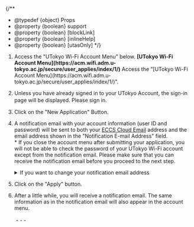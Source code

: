 
{/**
  * @typedef {object} Props
  * @property {boolean} support
  * @property {boolean} [blockLink]
  * @property {boolean} [inlineHelp]
  * @property {boolean} [utasOnly]
  */}


1. <If cond={props.blockLink}>
     Access the "UTokyo Wi-Fi Account Menu" below.
     <b class="box center">[UTokyo Wi-Fi Account Menu](https://acm.wifi.adm.u-tokyo.ac.jp/secure/user_applies/index/1/)</b>
     <Fragment slot="else">
       Access the "[UTokyo Wi-Fi Account Menu](https://acm.wifi.adm.u-tokyo.ac.jp/secure/user_applies/index/1/)".
     </Fragment>
   </If>
1. Unless you have already signed in to your UTokyo Account, the sign-in page will be displayed. Please sign in.
   <If cond={props.inlineHelp}>
　　 <ApplyHelpMFA type="details" />
     <ApplyHelpJouhouSecurity type="details" /> 
   </If>

1. Click on the "New Application" Button.
1. A notification email with your account information (user ID and password) will be sent to both your [ECCS Cloud Email](/en/google/) address and the email address shown in the "Notification E-mail Address" field.<br />
   \* If you close the account menu after submitting your application, you will not be able to check the password of your UTokyo Wi-Fi account except from the notification email. Please make sure that you can receive the notification email before you proceed to the next step.
   <details>
      <summary>If you want to change your notification email address</summary>
      <If cond={props.utasOnly}>
        In order to change the email address to which the notification email is sent, log in to [UTAS](https://utas.adm.u-tokyo.ac.jp/campusweb/campusportal.do) and set "E-MAIL 1" in the "Student Information" menu (note that the "E-MAIL 2" address cannot be used as the UTokyo Wi-Fi email address).
        <Fragment slot="else">
          Follow the instructions below to change the email address to which the notification email is sent.

          - For students: Log in to [UTAS](https://utas.adm.u-tokyo.ac.jp/campusweb/campusportal.do) and set "E-MAIL 1" in the "Student Information" menu (note that the "E-MAIL 2" address cannot be used as the UTokyo Wi-Fi email address).
          - For faculty members: Log in to [the Personnel Information MyWeb](https://univtokyo.sharepoint.com/sites/utokyoportal/wiki/d/Personal_information_and_ID_card.aspx) and set your "学内メールアドレス" (Campus Email Address) field in the "パーソナルメニュー" (Personal Menu). * The email address for this purpose must end with `u-tokyo.ac.jp`
        </Fragment>
      </If>
        Please note that it will take some time for the change to take effect, so please apply for an account after a day you registered your email.
    </details>
    <If cond={props.inlineHelp}>
      <ApplyHelpEmail type="details" />
    </If>
1. Click on the "Apply" button.
1. After a little while, you will receive a notification email. The same information as in the notification email will also appear in the account menu.

<If cond={props.inlineHelp}>
  <Support lang="en" show={props.support} />
  <Help lang="en" support={props.support} slot="else">
　　- <ApplyHelpMFA type="default" />
    - <ApplyHelpJouhouSecurity type="default" />
    - <ApplyHelpEmail type="default" />
  </Help>
</If>
